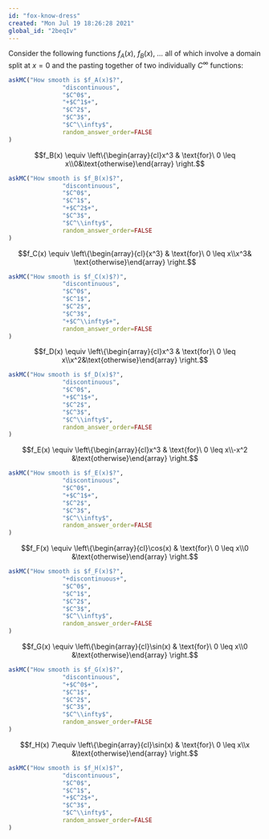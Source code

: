 ```yaml
---
id: "fox-know-dress"
created: "Mon Jul 19 18:26:28 2021"
global_id: "2beqIv"
---
```



Consider the following functions $f_A(x)$, $f_B(x)$, ... all of which involve a domain split at $x=0$ and the pasting together of two individually $C^\infty$ functions:

\begin{equation}
f_A(x) \equiv \left\{\begin{array}{cl}{{x^2}} & \text{for}\  0\leq x\\ x&  \text{otherwise}\end{array} \right.
\end{equation}

```r
askMC("How smooth is $f_A(x)$?",
               "discontinuous",
               "$C^0$", 
               "+$C^1$+",
               "$C^2$",
               "$C^3$", 
               "$C^\\infty$",
               random_answer_order=FALSE
)
```

$$f_B(x) \equiv \left\{\begin{array}{cl}x^3 & \text{for}\ 0 \leq x\\0&\text{otherwise}\end{array} \right.$$
```r
askMC("How smooth is $f_B(x)$?",
               "discontinuous",
               "$C^0$", 
               "$C^1$",
               "+$C^2$+",
               "$C^3$", 
               "$C^\\infty$",
               random_answer_order=FALSE
)
```

$$f_C(x) \equiv \left\{\begin{array}{cl}{x^3} &  \text{for}\ 0 \leq x\\x^3& \text{otherwise}\end{array} \right.$$
```r
askMC("How smooth is $f_C(x)$?)",
               "discontinuous",
               "$C^0$", 
               "$C^1$",
               "$C^2$",
               "$C^3$", 
               "+$C^\\infty$+",
               random_answer_order=FALSE
)
```

$$f_D(x) \equiv \left\{\begin{array}{cl}x^3 & \text{for}\ 0 \leq x\\x^2&\text{otherwise}\end{array} \right.$$ 


```r
askMC("How smooth is $f_D(x)$?",
               "discontinuous",
               "$C^0$", 
               "+$C^1$+",
               "$C^2$",
               "$C^3$", 
               "$C^\\infty$",
               random_answer_order=FALSE
)
```

$$f_E(x) \equiv \left\{\begin{array}{cl}x^3 & \text{for}\  0 \leq x\\-x^2 &\text{otherwise}\end{array} \right.$$ 

```r
askMC("How smooth is $f_E(x)$?",
               "discontinuous",
               "$C^0$", 
               "+$C^1$+",
               "$C^2$",
               "$C^3$", 
               "$C^\\infty$",
               random_answer_order=FALSE
)
```

$$f_F(x) \equiv \left\{\begin{array}{cl}\cos(x) & \text{for}\ 0 \leq x\\0 &\text{otherwise}\end{array} \right.$$ 


```r
askMC("How smooth is $f_F(x)$?",
               "+discontinuous+",
               "$C^0$", 
               "$C^1$",
               "$C^2$",
               "$C^3$", 
               "$C^\\infty$",
               random_answer_order=FALSE
)
```

$$f_G(x) \equiv \left\{\begin{array}{cl}\sin(x) & \text{for}\ 0 \leq x\\0 &\text{otherwise}\end{array} \right.$$ 

```r
askMC("How smooth is $f_G(x)$?",
               "discontinuous",
               "+$C^0$+", 
               "$C^1$",
               "$C^2$",
               "$C^3$", 
               "$C^\\infty$",
               random_answer_order=FALSE
)
```

$$f_H(x) 7\equiv \left\{\begin{array}{cl}\sin(x) & \text{for}\ 0 \leq x\\x &\text{otherwise}\end{array} \right.$$ 

```r
askMC("How smooth is $f_H(x)$?",
               "discontinuous",
               "$C^0$", 
               "$C^1$",
               "+$C^2$+",
               "$C^3$", 
               "$C^\\infty$",
               random_answer_order=FALSE
)
```

